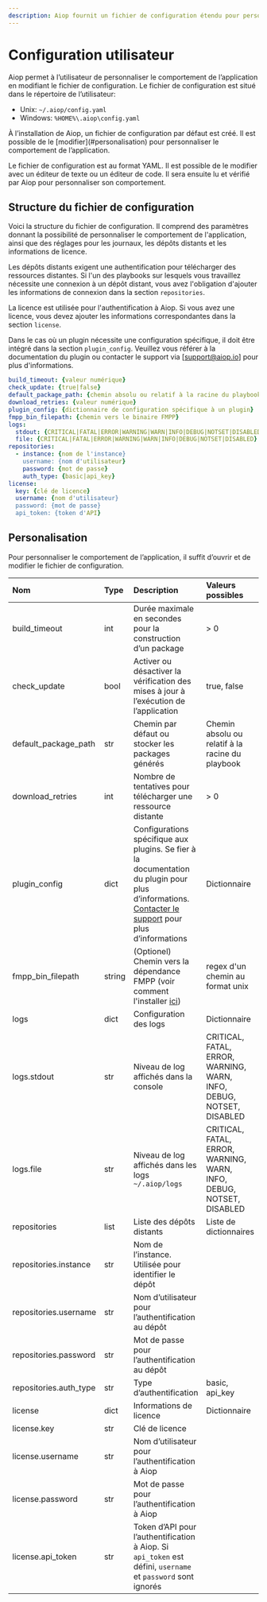 ```yaml
---
description: Aiop fournit un fichier de configuration étendu pour personnaliser le comportement de l'application pour un utilisateur.
---
```


# Configuration utilisateur

Aiop permet à l’utilisateur de personnaliser le comportement de l’application en modifiant le fichier de configuration. Le fichier de configuration est situé dans le répertoire de l’utilisateur:
- Unix: `~/.aiop/config.yaml`
- Windows: `%HOME%\.aiop\config.yaml`

<Callout type="info" emoji="ℹ️">
  À l’installation de Aiop, un fichier de configuration par défaut est créé. Il est possible de le [modifier](#personalisation) pour personnaliser le comportement de l’application.
</Callout>

Le fichier de configuration est au format YAML. Il est possible de le modifier avec un éditeur de texte ou un éditeur de code. Il sera ensuite lu et vérifié par Aiop pour personnaliser son comportement.

## Structure du fichier de configuration

Voici la structure du fichier de configuration. Il comprend des paramètres donnant la possibilité de personnaliser le comportement de l'application, ainsi que des réglages pour les journaux, les dépôts distants et les informations de licence.

Les dépôts distants exigent une authentification pour télécharger des ressources distantes. Si l'un des playbooks sur lesquels vous travaillez nécessite une connexion à un dépôt distant, vous avez l'obligation d'ajouter les informations de connexion dans la section `repositories`.

La licence est utilisée pour l'authentification à Aiop. Si vous avez une licence, vous devez ajouter les informations correspondantes dans la section `license`.

Dans le cas où un plugin nécessite une configuration spécifique, il doit être intégré dans la section `plugin_config`. Veuillez vous référer à la documentation du plugin ou contacter le support via [support@aiop.io] pour plus d'informations.

```yaml filename="~/.aiop/config.yaml"
build_timeout: {valeur numérique}
check_update: {true|false}
default_package_path: {chemin absolu ou relatif à la racine du playbook}
download_retries: {valeur numérique}
plugin_config: {dictionnaire de configuration spécifique à un plugin}
fmpp_bin_filepath: {chemin vers le binaire FMPP}
logs:
  stdout: {CRITICAL|FATAL|ERROR|WARNING|WARN|INFO|DEBUG|NOTSET|DISABLED}
  file: {CRITICAL|FATAL|ERROR|WARNING|WARN|INFO|DEBUG|NOTSET|DISABLED}
repositories:
  - instance: {nom de l'instance}
    username: {nom d'utilisateur}
    password: {mot de passe}
    auth_type: {basic|api_key}
license:
  key: {clé de licence}
  username: {nom d'utilisateur}
  password: {mot de passe}
  api_token: {token d'API}
```

## Personalisation

Pour personnaliser le comportement de l’application, il suffit d’ouvrir et de modifier le fichier de configuration.

| **Nom** | **Type** | **Description** | **Valeurs possibles** | **Valeur par défaut** |
| :--- | :--- | :--- | :--- | :--- |
| build_timeout | int | Durée maximale en secondes pour la construction d’un package | > 0 | 300 |
| check_update | bool | Activer ou désactiver la vérification des mises à jour à l’exécution de l’application | true, false | true |
| default_package_path | str | Chemin par défaut ou stocker les packages générés | Chemin absolu ou relatif à la racine du playbook | `~/.aiop/packages` |
| download_retries | int | Nombre de tentatives pour télécharger une ressource distante | > 0 | 3 |
| plugin_config | dict | Configurations spécifique aux plugins. Se fier à la documentation du plugin pour plus d’informations. [Contacter le support](/contact) pour plus d’informations | Dictionnaire | |
| fmpp_bin_filepath | string | (Optionel) Chemin vers la dépendance FMPP (voir comment l'installer [ici](docs/even-more/install_dependencies)) | regex d'un chemin au format unix | |
| logs | dict | Configuration des logs | Dictionnaire |  |
| logs.stdout | str | Niveau de log affichés dans la console | CRITICAL, FATAL, ERROR, WARNING, WARN, INFO, DEBUG, NOTSET, DISABLED | DEBUG |
| logs.file | str | Niveau de log affichés dans les logs `~/.aiop/logs` | CRITICAL, FATAL, ERROR, WARNING, WARN, INFO, DEBUG, NOTSET, DISABLED | DEBUG |
| repositories | list | Liste des dépôts distants | Liste de dictionnaires | |
| repositories.instance | str | Nom de l’instance. Utilisée pour identifier le dépôt | | |
| repositories.username | str | Nom d’utilisateur pour l’authentification au dépôt | | |
| repositories.password | str | Mot de passe pour l’authentification au dépôt | | |
| repositories.auth_type | str | Type d’authentification | basic, api_key | basic |
| license | dict | Informations de licence | Dictionnaire | |
| license.key | str | Clé de licence | | |
| license.username | str | Nom d’utilisateur pour l’authentification à Aiop | | |
| license.password | str | Mot de passe pour l’authentification à Aiop | | |
| license.api_token | str | Token d’API pour l’authentification à Aiop. Si `api_token` est défini, `username` et `password` sont ignorés | | |
